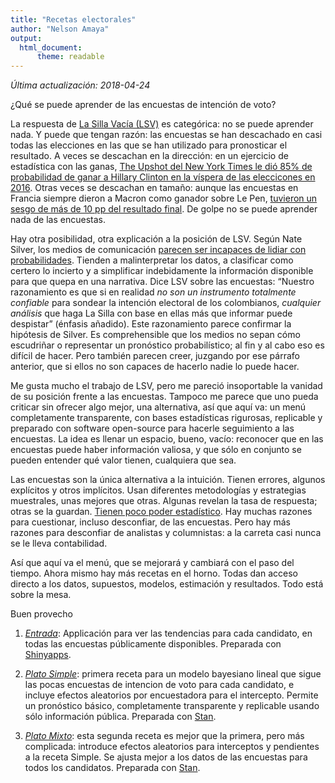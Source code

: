 ```yaml
---
title: "Recetas electorales"
author: "Nelson Amaya"
output: 
  html_document:
      theme: readable
---
```

*Última actualización: 2018-04-24*

¿Qué se puede aprender de las encuestas de intención de voto? 

La respuesta de [La Silla Vacía (LSV)](http://lasillavacia.com/blogs/la-carrera-de-caballos-en-la-silla-62772) es categórica: no se puede aprender nada. Y puede que tengan razón: las encuestas se han descachado en casi todas las elecciones en las que se han utilizado para pronosticar el resultado. A veces se descachan en la dirección: en un ejercicio de estadística con las ganas, [The Upshot del New York Times le dió 85% de probabilidad de ganar a Hillary Clinton en la víspera de las eleccicones en 2016](https://www.nytimes.com/interactive/2016/upshot/presidential-polls-forecast.html). Otras veces se descachan en tamaño: aunque las encuestas en Francia siempre dieron a Macron como ganador sobre Le Pen, [tuvieron un sesgo de más de 10 pp del resultado final](https://fivethirtyeight.com/features/macron-won-but-the-french-polls-were-way-off/). De golpe no se puede aprender nada de las encuestas.

Hay otra posibilidad, otra explicación a la posición de LSV. Según Nate Silver, los medios de comunicación [parecen ser incapaces de lidiar con probabilidades](https://fivethirtyeight.com/features/the-media-has-a-probability-problem/). Tienden a malinterpretar los datos, a clasificar como certero lo incierto y a simplificar indebidamente la información disponible para que quepa en una narrativa. Dice LSV sobre las encuestas: "Nuestro razonamiento es que si en realidad *no son un instrumento totalmente confiable* para sondear la intención electoral de los colombianos, *cualquier análisis* que haga La Silla con base en ellas más que informar puede despistar" (énfasis añadido). Este razonamiento parece confirmar la hipótesis de Silver. Es comprehensible que los medios no sepan cómo escudriñar o representar un pronóstico probabilístico; al fin y al cabo eso es difícil de hacer. Pero también parecen creer, juzgando por ese párrafo anterior, que si ellos no son capaces de hacerlo nadie lo puede hacer. 

Me gusta mucho el trabajo de LSV, pero me pareció insoportable la vanidad de su posición frente a las encuestas. Tampoco me parece que uno pueda criticar sin ofrecer algo mejor, una alternativa, así que aquí va: un menú completamente transparente, con bases estadísticas rigurosas, replicable y preparado con software open-source para hacerle seguimiento a las encuestas. La idea es llenar un espacio, bueno, vacío: reconocer que en las encuestas puede haber información valiosa, y que sólo en conjunto se pueden entender qué valor tienen, cualquiera que sea. 

Las encuestas son la única alternativa a la intuición. Tienen errores, algunos explícitos y otros implícitos. Usan diferentes metodologías y estrategias muestrales, unas mejores que otras. Algunas revelan la tasa de respuesta; otras se la guardan. [Tienen poco poder estadístico](https://github.com/nelsonamayad/Elecciones-presidenciales-2018/blob/master/analisis/poder.R). Hay muchas razones para cuestionar, incluso desconfiar, de las encuestas. Pero hay más razones para desconfiar de analistas y columnistas: a la carreta casi nunca se le lleva contabilidad.

Así que aquí va el menú, que se mejorará y cambiará con el paso del tiempo. Ahora mismo hay más recetas en el horno. Todas dan acceso directo a los datos, supuestos, modelos, estimación y resultados. Todo está sobre la mesa.

Buen provecho

1. [*Entrada*](https://nelsonamayad.shinyapps.io/col2018_tend/): Applicación para ver las tendencias para cada candidato, en todas las encuestas públicamente disponibles. Preparada con [Shinyapps](https://www.shinyapps.io/).

2. [*Plato Simple*](https://nelsonamayad.github.io/simple): primera receta para un modelo bayesiano lineal que sigue las pocas encuestas de intencion de voto para cada candidato, e incluye efectos aleatorios por encuestadora para el intercepto. Permite un pronóstico básico, completamente transparente y replicable usando sólo información pública. Preparada con [Stan](http://mc-stan.org/users/interfaces/rstan.html). 

3. [*Plato Mixto*](https://nelsonamayad.github.io/mixto): esta segunda receta es mejor que la primera, pero más complicada: introduce efectos aleatorios para interceptos y pendientes a la receta Simple. Se ajusta mejor a los datos de las encuestas para todos los candidatos. Preparada con [Stan](http://mc-stan.org/users/interfaces/rstan.html).
